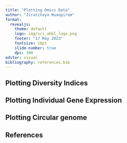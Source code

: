 ```yaml
---
title: "Plotting Omics Data"
author: "Jiratchaya Nuanpirom"
format:
  revealjs:
    theme: default
    logo: img/sci_abbl_logo.png
    footer: "17 May 2023"
    fontsize: 18pt
    slide-number: true
    dpi: 300
editor: visual
bibliography: references.bib
---
```


## Plotting Diversity Indices

## Plotting Individual Gene Expression

## Plotting Circular genome

## 

## References

::: {#refs}
:::
